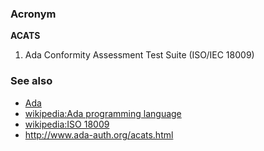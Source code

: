 === Acronym === 

'''ACATS'''
{{wikipedia2|ISO 18009}}
# Ada Conformity Assessment Test Suite (ISO/IEC 18009)

===See also===

* [[Ada]]
* [[wikipedia:Ada programming language]]
* [[wikipedia:ISO 18009]]
* http://www.ada-auth.org/acats.html
